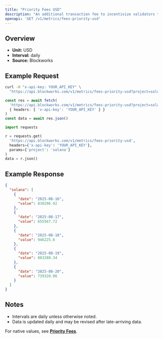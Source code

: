 ```yaml
---
title: "Priority Fees USD"
description: "An additional transaction fee to incentivize validators to prioritize and execute transactions."
openapi: 'GET /v1/metrics/fees-priority-usd'
---
```


## Overview

- **Unit:** USD
- **Interval:** daily
- **Source:** Blockworks

## Example Request

<CodeGroup>

```bash cURL
curl -H "x-api-key: YOUR_API_KEY" \
  "https://api.blockworks.com/v1/metrics/fees-priority-usd?project=solana"
```

```typescript TypeScript
const res = await fetch(
  'https://api.blockworks.com/v1/metrics/fees-priority-usd?project=solana',
  { headers: { 'x-api-key': 'YOUR_API_KEY' } }
)
const data = await res.json()
```

```python Python
import requests

r = requests.get(
  'https://api.blockworks.com/v1/metrics/fees-priority-usd',
  headers={'x-api-key': 'YOUR_API_KEY'},
  params={'project': 'solana'}
)
data = r.json()
```

</CodeGroup>

## Example Response

```json
{
  "solana": [
    {
      "date": "2025-08-16",
      "value": 830296.92
    },
    {
      "date": "2025-08-17",
      "value": 655567.72
    },
    {
      "date": "2025-08-18",
      "value": 946225.6
    },
    {
      "date": "2025-08-19",
      "value": 883280.34
    },
    {
      "date": "2025-08-20",
      "value": 739320.06
    }
  ]
}
```

## Notes
- Intervals are daily unless otherwise noted.
- Data is updated daily and may be revised after late-arriving data.


<Note>For native values, see **[Priority Fees](./fees-priority)**.</Note>